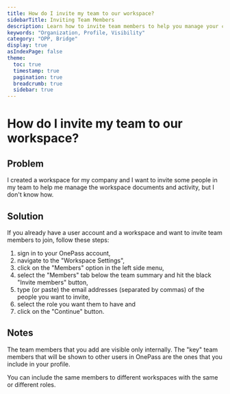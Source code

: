 ```yaml
---
title: How do I invite my team to our workspace?
sidebarTitle: Inviting Team Members
description: Learn how to invite team members to help you manage your company's workspace.
keywords: "Organization, Profile, Visibility"
category: "OPP, Bridge"
display: true
asIndexPage: false
theme: 
  toc: true
  timestamp: true
  pagination: true
  breadcrumb: true
  sidebar: true
---
```


# How do I invite my team to our workspace?

## Problem

I created a workspace for my company and I want to invite some people in my team to help me manage the workspace documents and activity, but I don't know how.

## Solution

If you already have a user account and a workspace and want to invite team members to join, follow these steps:  

1. sign in to your OnePass account,
2. navigate to the "Workspace Settings",
3. click on the "Members" option in the left side menu,  
4. select the "Members" tab below the team summary and hit the black "Invite members" button,
5. type (or paste) the email addresses (separated by commas) of the people you want to invite,
6. select the role you want them to have and
7. click on the "Continue" button.

## Notes

The team members that you add are visible only internally. The "key" team members that will be shown to other users in OnePass are the ones that you include in your profile.

You can include the same members to different workspaces with the same or different roles.
